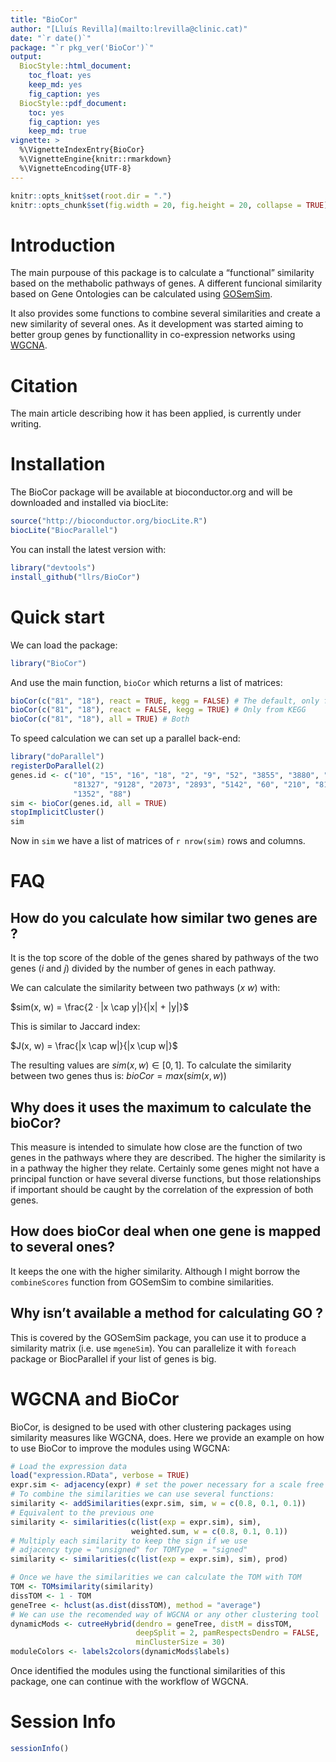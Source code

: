 ```yaml
---
title: "BioCor"
author: "[Lluís Revilla](mailto:lrevilla@clinic.cat)"
date: "`r date()`"
package: "`r pkg_ver('BioCor')`"
output: 
  BiocStyle::html_document:
    toc_float: yes
    keep_md: yes
    fig_caption: yes
  BiocStyle::pdf_document:
    toc: yes
    fig_caption: yes
    keep_md: true
vignette: >
  %\VignetteIndexEntry{BioCor}
  %\VignetteEngine{knitr::rmarkdown}
  %\VignetteEncoding{UTF-8}  
---
```

```r
knitr::opts_knit$set(root.dir = ".")
knitr::opts_chunk$set(fig.width = 20, fig.height = 20, collapse = TRUE)
```


# Introduction

The main purpouse of this package is to calculate a "functional" similarity based on the methabolic pathways of genes. A different funcional similarity based on Gene Ontologies can be calculated using [GOSemSim](https://bioconductor.org/packages/release/bioc/html/GOSemSim.html).

It also provides some functions to combine several similarities and create a new similarity of several ones. As it development was started aiming to better group genes by functionallity in co-expression networks using [WGCNA](https://cran.r-project.org/package=WGCNA).

# Citation
The main article describing how it has been applied, is currently under writing.

# Installation
The BioCor package will be available at bioconductor.org and will be downloaded and installed via biocLite:
```r
source("http://bioconductor.org/biocLite.R")
biocLite("BiocParallel")
```

You can install the latest version with:
```r
library("devtools")
install_github("llrs/BioCor")
```

# Quick start
We can load the package:
```r
library("BioCor")
```

And use the main function, `bioCor` which returns a list of matrices:
```r
bioCor(c("81", "18"), react = TRUE, kegg = FALSE) # The default, only from Reactome
bioCor(c("81", "18"), react = FALSE, kegg = TRUE) # Only from KEGG
bioCor(c("81", "18"), all = TRUE) # Both
```

To speed calculation we can set up a parallel back-end:
```r
library("doParallel")
registerDoParallel(2)
genes.id <- c("10", "15", "16", "18", "2", "9", "52", "3855", "3880", "644", 
              "81327", "9128", "2073", "2893", "5142", "60", "210", "81", 
              "1352", "88")
sim <- bioCor(genes.id, all = TRUE)
stopImplicitCluster()
sim
```

Now in `sim` we have a list of matrices of `r nrow(sim)` rows and columns. 

# FAQ
## How do you calculate how similar two genes are ?
It is the top score of the doble of the genes shared by pathways of the two genes ($i$ and $j$) divided by the number of genes in each pathway.

We can calculate the similarity between two pathways ($x$ $w$) with:

$sim(x, w) = \frac{2 · |x \cap y|}{|x| + |y|}$

This is similar to Jaccard index:

$J(x, w) = \frac{|x \cap w|}{|x \cup w|}$

The resulting values are $sim(x, w)  \in [0, 1]$. To calculate the similarity between two genes thus is:
$bioCor = max(sim(x, w))$

## Why does it uses the maximum to calculate the bioCor?

This measure is intended to simulate how close are the function of two genes in the pathways where they are described. The higher the similarity is in a pathway the higher they relate. Certainly some genes might not have a principal function or have several diverse functions, but those relationships if important should be caught by the correlation of the expression of both genes. 

## How does bioCor deal when one gene is mapped to several ones?
It keeps the one with the higher similarity. Although I might borrow the `combineScores` function from GOSemSim to combine similarities. 

## Why isn't available a method for calculating GO ?
This is covered by the GOSemSim package, you can use it to produce a similarity matrix (i.e. use  `mgeneSim`). You can parallelize it with `foreach` package or BiocParallel if your list of genes is big. 

# WGCNA and BioCor 

BioCor, is designed to be used with other clustering packages using similarity measures like WGCNA, does. Here we provide an example on how to use BioCor to improve the modules using WGCNA:

```r
# Load the expression data
load("expression.RData", verbose = TRUE)
expr.sim <- adjacency(expr) # set the power necessary for a scale free topology
# To combine the similarities we can use several functions:
similarity <- addSimilarities(expr.sim, sim, w = c(0.8, 0.1, 0.1))
# Equivalent to the previous one
similarity <- similarities(c(list(exp = expr.sim), sim), 
                           weighted.sum, w = c(0.8, 0.1, 0.1))
# Multiply each similarity to keep the sign if we use 
# adjacency type = "unsigned" for TOMType  = "signed"
similarity <- similarities(c(list(exp = expr.sim), sim), prod) 

# Once we have the similarities we can calculate the TOM with TOM
TOM <- TOMsimilarity(similarity)
dissTOM <- 1 - TOM
geneTree <- hclust(as.dist(dissTOM), method = "average")
# We can use the recomended way of WGCNA or any other clustering tool
dynamicMods <- cutreeHybrid(dendro = geneTree, distM = dissTOM,
                            deepSplit = 2, pamRespectsDendro = FALSE,
                            minClusterSize = 30)
moduleColors <- labels2colors(dynamicMods$labels) 
```
Once identified the modules using the functional similarities of this package, one can continue with the workflow of WGCNA.

# Session Info

```r
sessionInfo()
```
